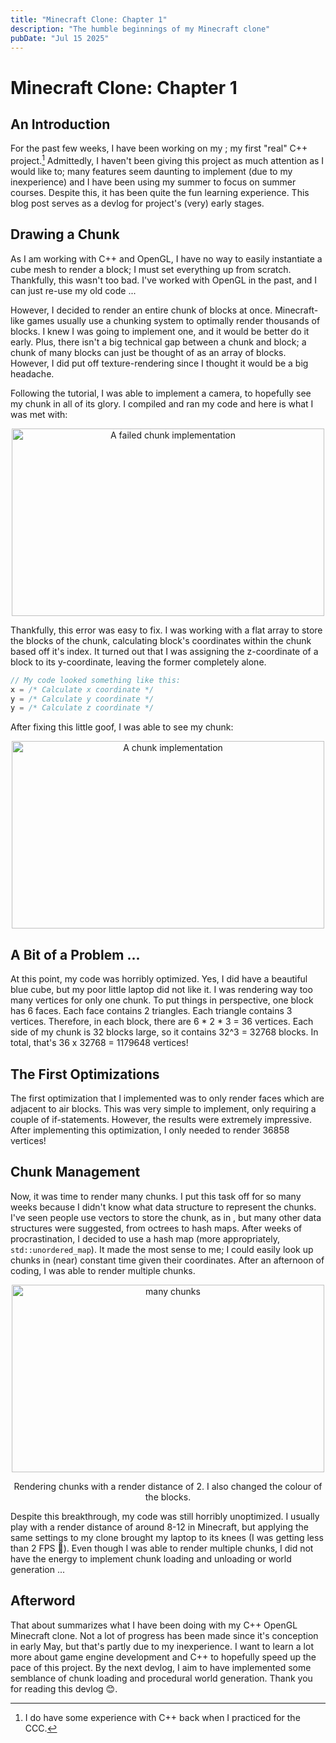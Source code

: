 ```yaml
---
title: "Minecraft Clone: Chapter 1"
description: "The humble beginnings of my Minecraft clone"
pubDate: "Jul 15 2025"
---
```



# Minecraft Clone: Chapter 1

## An Introduction

For the past few weeks, I have been working on my <Link text="OpenGL Minecraft Clone" href="https://github.com/kewin-y/kewin-craft" />; my first "real" C++ project.[^1] Admittedly, I haven't been giving this project as much attention as I would like to; many features seem daunting to implement (due to my inexperience) and I have been using my summer to focus on summer courses. Despite this, it has been quite the fun learning experience. This blog post serves as a devlog for project's (very) early stages.

## Drawing a Chunk

As I am working with C++ and OpenGL, I have no way to easily instantiate a cube mesh to render a block; I must set everything up from scratch. Thankfully, this wasn't too bad. I've worked with OpenGL in the past, and I can just re-use my old code ...

However, I decided to render an entire chunk of blocks at once. Minecraft-like games usually use a chunking system to optimally render thousands of blocks. I knew I was going to implement one, and it would be better do it early. Plus, there isn't a big technical gap between a chunk and block; a chunk of many blocks can just be thought of as an array of blocks. However, I did put off texture-rendering since I thought it would be a big headache.

Following the <Link text="Learn OpenGL" href="https://learnopengl.com/" /> tutorial, I was able to implement a camera, to hopefully see my chunk in all of its glory. I compiled and ran my code and here is what I was met with:

<p align="center" >
    <Image
        src={sliced_chunk}
        alt="A failed chunk implementation"
        width="500"
        height="300"
    />
</p>

Thankfully, this error was easy to fix. I was working with a flat array to store the blocks of the chunk, calculating block's coordinates within the chunk based off it's index. It turned out that I was assigning the z-coordinate of a block to its y-coordinate, leaving the former completely alone.

```cpp
// My code looked something like this:
x = /* Calculate x coordinate */
y = /* Calculate y coordinate */
y = /* Calculate z coordinate */
```

After fixing this little goof, I was able to see my chunk:

<p align="center" >
    <Image
        src={nice_chunk}
        alt="A chunk implementation"
        width="500"
        height="300"
    />
</p>

## A Bit of a Problem ...

At this point, my code was horribly optimized. Yes, I did have a beautiful blue cube, but my poor little laptop did not like it. I was rendering way too many vertices for only one chunk. To put things in perspective, one block has 6 faces. Each face contains 2 triangles. Each triangle contains 3 vertices. Therefore, in each block, there are 6 * 2 * 3 = 36 vertices. Each side of my chunk is 32 blocks large, so it contains 32^3 = 32768 blocks. In total, that's 36 x 32768 = 1179648 vertices!

## The First Optimizations

The first optimization that I implemented was to only render faces which are adjacent to air blocks. This was very simple to implement, only requiring a couple of if-statements. However, the results were extremely impressive. After implementing this optimization, I only needed to render 36858 vertices!

## Chunk Management

Now, it was time to render many chunks. I put this task off for so many weeks because I didn't know what data structure to represent the chunks. I've seen people use vectors to store the chunk, as in <Link text="this article" href="https://sites.google.com/site/letsmakeavoxelengine/home/chunk-management?authuser=0"/>, but many other data structures were suggested, from octrees to hash maps. After weeks of procrastination, I decided to use a hash map (more appropriately, `std::unordered_map`). It made the most sense to me; I could easily look up chunks in (near) constant time given their coordinates. After an afternoon of coding, I was able to render multiple chunks.

<p align="center" >
    <Image
        src={many_chunks}
        alt="many chunks"
        width="500"
        height="300"
    />
</p>
<div style="text-align: center;">
    Rendering chunks with a render distance of 2. I also changed the colour of the blocks.
</div>

Despite this breakthrough, my code was still horribly unoptimized. I usually play with a render distance of around 8-12 in Minecraft, but applying the same settings to my clone brought my laptop to its knees (I was getting less than 2 FPS 😬). Even though I was able to render multiple chunks, I did not have the energy to implement chunk loading and unloading or world generation ...

## Afterword

That about summarizes what I have been doing with my C++ OpenGL Minecraft clone. Not a lot of progress has been made since it's conception in early May, but that's partly due to my inexperience. I want to learn a lot more about game engine development and C++ to hopefully speed up the pace of this project. By the next devlog, I aim to have implemented some semblance of chunk loading and procedural world generation. Thank you for reading this devlog 😊.

[^1]: I do have some experience with C++ back when I practiced for the CCC.
